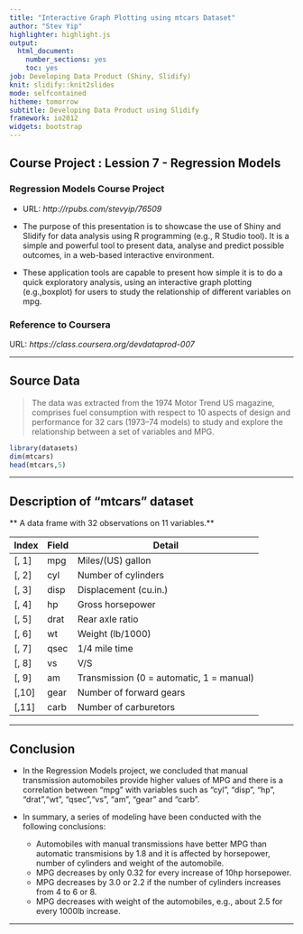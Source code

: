```yaml
---
title: "Interactive Graph Plotting using mtcars Dataset"
author: "Stev Yip"
highlighter: highlight.js
output:
  html_document:
    number_sections: yes
    toc: yes
job: Developing Data Product (Shiny, Slidify)
knit: slidify::knit2slides
mode: selfcontained
hitheme: tomorrow
subtitle: Developing Data Product using Slidify
framework: io2012
widgets: bootstrap
---
```


## Course Project : Lession 7 - Regression Models

### Regression Models Course Project  

- URL: *http://rpubs.com/stevyip/76509*

- The purpose of this presentation is to showcase the use of Shiny and Slidify for data analysis using R programming (e.g., R Studio tool). It is a simple and powerful tool to present data, analyse and predict possible outcomes, in a web-based interactive environment.

- These application tools are capable to present how simple it is to do a quick exploratory analysis, using an interactive graph plotting (e.g.,boxplot) for users to study the relationship of different variables on mpg.

### Reference to Coursera
URL: *https://class.coursera.org/devdataprod-007*

---

## Source Data

> The data was extracted from the 1974 Motor Trend US magazine, comprises fuel consumption with respect to 10 aspects of design and performance for 32 cars (1973–74 models) to study and explore the relationship between a set of variables and MPG.
```r
library(datasets)
dim(mtcars)
head(mtcars,5)
```

---

## Description of "mtcars" dataset 

** A data frame with 32 observations on 11 variables.**

| Index | Field | Detail |
------- | ----- | ------ |
| [, 1] | mpg   | Miles/(US) gallon |
| [, 2] | cyl   | Number of cylinders |
| [, 3]	| disp  | Displacement (cu.in.) |
| [, 4]	| hp    | Gross horsepower |
| [, 5]	| drat  | Rear axle ratio |
| [, 6]	| wt    | Weight (lb/1000) |
| [, 7]	| qsec  | 1/4 mile time |
| [, 8]	| vs    | V/S |
| [, 9]	| am    | Transmission (0 = automatic, 1 = manual) |
| [,10]	| gear  | Number of forward gears |
| [,11]	| carb  | Number of carburetors |

---

## Conclusion

- In the Regression Models project, we concluded that manual transmission automobiles provide higher values of MPG and there is a correlation between "mpg" with variables such as "cyl", "disp", "hp", "drat","wt", "qsec","vs", "am", "gear" and "carb". 

- In summary, a series of modeling have been conducted with the following conclusions:

  * Automobiles with manual transmissions have better MPG than automatic transmisions by 1.8 and it is affected by horsepower, number of cylinders and weight of the automobile.
  * MPG decreases by only 0.32 for every increase of 10hp horsepower.
  * MPG decreases by 3.0 or 2.2 if the number of cylinders increases from 4 to 6 or 8.
  * MPG decreases with weight of the automobiles, e.g., about 2.5 for every 1000lb increase.
  
---


